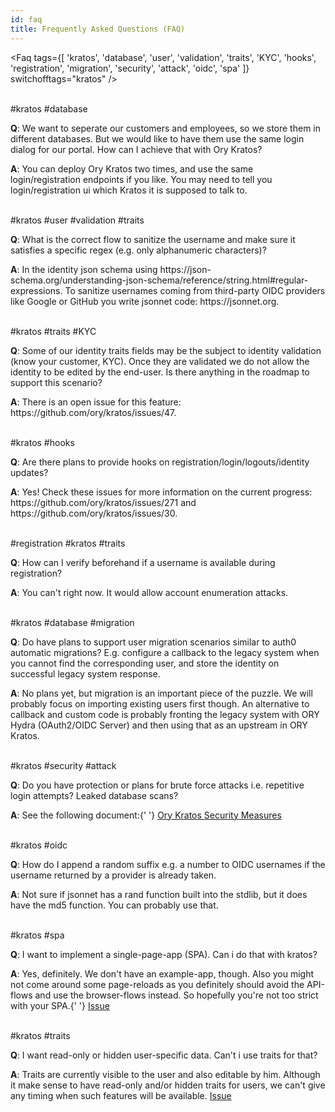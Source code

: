 ```yaml
---
id: faq
title: Frequently Asked Questions (FAQ)
---
```


<!-- This file is generated. Please edit /docs/faq.yaml or /docs/scripts/gen-faq.js instead. Changes will be overwritten otherwise -->


<Faq
  tags={[
    'kratos',
    'database',
    'user',
    'validation',
    'traits',
    'KYC',
    'hooks',
    'registration',
    'migration',
    'security',
    'attack',
    'oidc',
    'spa'
  ]}
  switchofftags="kratos"
/>
<br />
<br />

<Question tags="question_src-theme- kratos_src-theme- database_src-theme-">
  #kratos #database <br />
  <p>
    <strong>Q</strong>: We want to seperate our customers and employees, so we
    store them in different databases. But we would like to have them use the
    same login dialog for our portal. How can I achieve that with Ory Kratos?
  </p>
  <p>
    <strong>A</strong>: You can deploy Ory Kratos two times, and use the same
    login/registration endpoints if you like. You may need to tell you
    login/registration ui which Kratos it is supposed to talk to.
  </p>
</Question>

<br />
<Question tags="question_src-theme- kratos_src-theme- user_src-theme- validation_src-theme- traits_src-theme-">
  #kratos #user #validation #traits <br />
  <p>
    <strong>Q</strong>: What is the correct flow to sanitize the username and
    make sure it satisfies a specific regex (e.g. only alphanumeric characters)?
  </p>
  <p>
    <strong>A</strong>: In the identity json schema using
    https://json-schema.org/understanding-json-schema/reference/string.html#regular-expressions.
    To sanitize usernames coming from third-party OIDC providers like Google or
    GitHub you write jsonnet code: https://jsonnet.org.
  </p>
</Question>

<br />
<Question tags="question_src-theme- kratos_src-theme- traits_src-theme- KYC_src-theme-">
  #kratos #traits #KYC <br />
  <p>
    <strong>Q</strong>: Some of our identity traits fields may be the subject to
    identity validation (know your customer, KYC). Once they are validated we do
    not allow the identity to be edited by the end-user. Is there anything in
    the roadmap to support this scenario?
  </p>
  <p>
    <strong>A</strong>: There is an open issue for this feature:
    https://github.com/ory/kratos/issues/47.
  </p>
</Question>

<br />
<Question tags="question_src-theme- kratos_src-theme- hooks_src-theme-">
  #kratos #hooks <br />
  <p>
    <strong>Q</strong>: Are there plans to provide hooks on
    registration/login/logouts/identity updates?
  </p>
  <p>
    <strong>A</strong>: Yes! Check these issues for more information on the
    current progress: https://github.com/ory/kratos/issues/271 and
    https://github.com/ory/kratos/issues/30.
  </p>
</Question>

<br />
<Question tags="question_src-theme- registration_src-theme- kratos_src-theme- traits_src-theme-">
  #registration #kratos #traits <br />
  <p>
    <strong>Q</strong>: How can I verify beforehand if a username is available
    during registration?
  </p>
  <p>
    <strong>A</strong>: You can't right now. It would allow account enumeration
    attacks.
  </p>
</Question>

<br />
<Question tags="question_src-theme- kratos_src-theme- database_src-theme- migration_src-theme-">
  #kratos #database #migration <br />
  <p>
    <strong>Q</strong>: Do have plans to support user migration scenarios
    similar to auth0 automatic migrations? E.g. configure a callback to the
    legacy system when you cannot find the corresponding user, and store the
    identity on successful legacy system response.
  </p>
  <p>
    <strong>A</strong>: No plans yet, but migration is an important piece of the
    puzzle. We will probably focus on importing existing users first though. An
    alternative to callback and custom code is probably fronting the legacy
    system with ORY Hydra (OAuth2/OIDC Server) and then using that as an
    upstream in ORY Kratos.
  </p>
</Question>

<br />
<Question tags="question_src-theme- kratos_src-theme- security_src-theme- attack_src-theme-">
  #kratos #security #attack <br />
  <p>
    <strong>Q</strong>: Do you have protection or plans for brute force attacks
    i.e. repetitive login attempts? Leaked database scans?
  </p>
  <p>
    <strong>A</strong>: See the following document:{' '}
    <a href="https://www.ory.sh/kratos/docs/concepts/security#passwords">
      Ory Kratos Security Measures
    </a>
  </p>
</Question>

<br />
<Question tags="question_src-theme- kratos_src-theme- oidc_src-theme-">
  #kratos #oidc <br />
  <p>
    <strong>Q</strong>: How do I append a random suffix e.g. a number to OIDC
    usernames if the username returned by a provider is already taken.
  </p>
  <p>
    <strong>A</strong>: Not sure if jsonnet has a rand function built into the
    stdlib, but it does have the md5 function. You can probably use that.
  </p>
</Question>

<br />
<Question tags="question_src-theme- kratos_src-theme- spa_src-theme-">
  #kratos #spa <br />
  <p>
    <strong>Q</strong>: I want to implement a single-page-app (SPA). Can i do
    that with kratos?
  </p>
  <p>
    <strong>A</strong>: Yes, definitely. We don't have an example-app, though.
    Also you might not come around some page-reloads as you definitely should
    avoid the API-flows and use the browser-flows instead. So hopefully you're
    not too strict with your SPA.{' '}
    <a href="https://github.com/ory/kratos/issues/668">Issue</a>
  </p>
</Question>

<br />
<Question tags="question_src-theme- kratos_src-theme- traits_src-theme-">
  #kratos #traits <br />
  <p>
    <strong>Q</strong>: I want read-only or hidden user-specific data. Can't i
    use traits for that?
  </p>
  <p>
    <strong>A</strong>: Traits are currently visible to the user and also
    editable by him. Although it make sense to have read-only and/or hidden
    traits for users, we can't give any timing when such features will be
    available. <a href="https://github.com/ory/kratos/issues/47">Issue</a>
  </p>
</Question>

<br />
